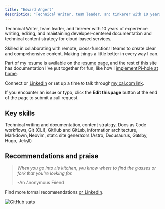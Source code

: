 ```yaml
---
title: "Edward Angert"
description: "Technical Writer, team leader, and tinkerer with 10 years of experience writing, editing, and maintaining developer-centered documentation."
---
```


<style>
  h1:first-of-type {
    display: none;
  }
</style>

Technical Writer, team leader, and tinkerer with 10 years of experience writing, editing, and maintaining developer-centered documentation and technical content strategy for cloud-based services.

Skilled in collaborating with remote, cross-functional teams to create clear and comprehensive content. Making things a little better in every way I can.

Part of my resume is available on the [resume page](/about-me/resume/), and the rest of this site has documentation I've put together for fun, like how I [implement Pi-hole at home](/docs/pi-hole/).

Connect on [LinkedIn](https://www.linkedin.com/in/edward-angert/) or set up a time to talk through [my cal.com link](https://cal.com/edwardangert).

If you encounter an issue or typo, click the **Edit this page** button at the end of the page to submit a pull request.

## Key skills

Technical writing and documentation, content strategy, Docs as Code workflows, Git (CLI), GitHub and GitLab, information architecture, Markdown, Neovim, static site generators (Astro, Docusaurus, Gatsby, Hugo, Jekyll)

## Recommendations and praise

> _When you go into his kitchen, you know where to find the glasses or fork that you're looking for._
>
> -An Anonymous Friend

Find more formal recommendations [on LinkedIn](https://www.linkedin.com/in/edward-angert/details/recommendations/?detailScreenTabIndex=0).

![GitHub stats](http://github-profile-summary-cards.vercel.app/api/cards/profile-details?username=EdwardAngert&theme=dracula)
